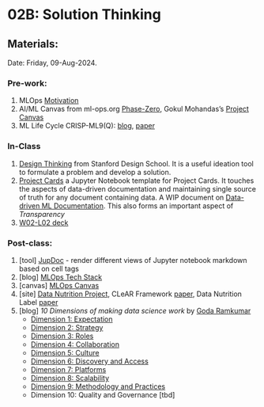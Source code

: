# 02B: Solution Thinking {.unnumbered}

## Materials:
Date: Friday, 09-Aug-2024.

### Pre-work:

1. MLOps [Motivation](https://ml-ops.org/content/motivation)
2. AI/ML Canvas from ml-ops.org [Phase-Zero](https://ml-ops.org/content/phase-zero), Gokul Mohandas's [Project Canvas](https://madewithml.com/courses/mlops/product-design/#template)
3. ML Life Cycle CRISP-ML9(Q): [blog](https://ml-ops.org/content/crisp-ml), [paper](https://arxiv.org/abs/2003.05155)



### In-Class

1. [Design Thinking](https://web.stanford.edu/~mshanks/MichaelShanks/files/509554.pdf) from Stanford Design School. It is a useful ideation tool to formulate a problem and develop a solution.
2. [Project Cards](./../resources/project-card.ipynb) a Jupyter Notebook template for Project Cards. It touches the aspects of data-driven documentation and maintaining single source of truth for any document containing data. A WIP document on [Data-driven ML Documentation](./../documentation.qmd). This also forms an important aspect of _Transparency_
3. [W02-L02 deck](https://docs.google.com/presentation/d/1_ShGywdAF3_PDzF2GTWk-yf_cxo4HSoW9WQvc_nsoIM/edit?usp=sharing)


### Post-class:

1. \[tool\] [JupDoc](https://pypi.org/project/jupdoc/) - render different views of Jupyter notebook markdown based on cell tags
2. \[blog\] [MLOps Tech Stack](https://ml-ops.org/content/mlops-stack-canvas)
3. \[canvas\] [MLOps Canvas](https://miro.com/app/board/o9J_lfoc4Hg=/)
4. \[site\] [Data Nutrition Project](https://datanutrition.org/), CLeAR Framework [paper](https://shorensteincenter.org/clear-documentation-framework-ai-transparency-recommendations-practitioners-context-policymakers/), Data Nutrition Label [paper](https://arxiv.org/abs/1805.03677)
5. \[blog\] _10 Dimensions of making data science work_ by [Goda Ramkumar](https://www.linkedin.com/in/godaramkumar/)
    - [Dimension 1: Expectation](https://medium.datadriveninvestor.com/10-dimensions-of-making-data-science-work-2057183f0770)
    - [Dimension 2: Strategy](https://medium.datadriveninvestor.com/10-dimensions-of-making-data-science-work-3be4358a991d)
    - [Dimension 3: Roles ](https://medium.datadriveninvestor.com/10-dimensions-of-making-data-science-work-part-3-cd628818de8c)
    - [Dimension 4: Collaboration](https://medium.datadriveninvestor.com/10-dimensions-of-making-data-science-work-part-4-6ae8a7a3823)
    - [Dimension 5: Culture](https://medium.datadriveninvestor.com/10-dimensions-of-making-data-science-work-79778a970498)
    - [Dimension 6: Discovery and Access](https://medium.datadriveninvestor.com/10-dimensions-of-making-data-science-work-part-6-a34aa698bf6f)
    - [Dimension 7: Platforms](https://medium.datadriveninvestor.com/10-dimensions-of-making-data-science-work-part-7-7f1fc08a4477)
    - [Dimension 8: Scalability](https://medium.datadriveninvestor.com/10-dimensions-of-making-data-science-work-part-8-ff1d672b7571)
    - [Dimension 9: Methodology and Practices](https://medium.datadriveninvestor.com/10-dimensions-of-making-data-science-work-part-9-db3fa63bb97c)
    - Dimension 10: Quality and Governance [tbd]

